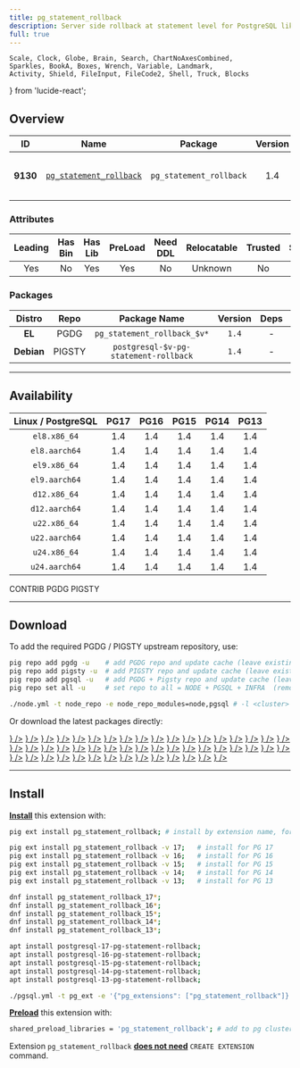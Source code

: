 ```yaml
---
title: pg_statement_rollback
description: Server side rollback at statement level for PostgreSQL like Oracle or DB2
full: true
---
```


    Scale, Clock, Globe, Brain, Search, ChartNoAxesCombined,
    Sparkles, BookA, Boxes, Wrench, Variable, Landmark,
    Activity, Shield, FileInput, FileCode2, Shell, Truck, Blocks
} from 'lucide-react';

## Overview

| <TooltipIconButton tooltip="Extension unique identifier" side="top">ID</TooltipIconButton> | <TooltipIconButton tooltip="Extension name" side="top">Name</TooltipIconButton> | <TooltipIconButton tooltip="Package name for installation" side="top">Package</TooltipIconButton> | <TooltipIconButton tooltip="Latest available extension version" side="top">Version</TooltipIconButton> | <TooltipIconButton tooltip="Extension category" side="top">Category</TooltipIconButton> | <TooltipIconButton tooltip="Open source license" side="top">License</TooltipIconButton> | <TooltipIconButton tooltip="Programming language" side="top">Lang</TooltipIconButton> |
|:--------:|:--------:|:----------:|:--------------:|:---------------------------------------:|:------------------------------------------------------:|:----:|
| **9130** | [`pg_statement_rollback`](https://github.com/lzlabs/pg_statement_rollback) | `pg_statement_rollback` | 1.4 | <Badge icon={<Shell />} variant="teal-subtle"><a href="/ext/sim" className="no-underline">SIM</a></Badge> | <a href="/ext/list/license#isc" className="no-underline"><Badge icon={<Scale />} variant="blue-subtle">ISC</Badge></a> | <a href="/ext/list/lang#c"><Badge icon={<FileCode2 />} variant="blue-subtle">C</Badge></a> |

### Attributes

| <TooltipIconButton tooltip="The Primary Leading extension in the Package" side="top">Leading</TooltipIconButton> | <TooltipIconButton tooltip="Contains binary utils" side="top">Has Bin</TooltipIconButton> | <TooltipIconButton tooltip="Contains .so shared library files" side="top">Has Lib</TooltipIconButton> | <TooltipIconButton tooltip="Requires preloading via shared_preload_libraries" side="top">PreLoad</TooltipIconButton> | <TooltipIconButton tooltip="Requires CREATE EXTENSION DDL command" side="top">Need DDL</TooltipIconButton> | <TooltipIconButton tooltip="Can be installed in any schema" side="top">Relocatable</TooltipIconButton> | <TooltipIconButton tooltip="Can be created by non-superuser" side="top">Trusted</TooltipIconButton> | <TooltipIconButton tooltip="Schemas used by this extension" side="top">Schemas</TooltipIconButton> |
|:-------:|:-------:|:-------:|:-------:|:--------:|:-----------:|:-------:|:-------:|
| Yes | No | Yes | Yes | No | Unknown | No | - |

### Packages

| <TooltipIconButton tooltip="Linux distribution family, EL or Debian" side="top">Distro</TooltipIconButton> | <TooltipIconButton tooltip="Package repository" side="top">Repo</TooltipIconButton> | <TooltipIconButton tooltip="The RPM/DEB Package Name Pattern (replace $v with real pg major)" side="top">Package Name</TooltipIconButton> | <TooltipIconButton tooltip="Latest package version" side="top">Version</TooltipIconButton> | <TooltipIconButton tooltip="RPM/DEB Package dependencies" side="top">Deps</TooltipIconButton> | <TooltipIconButton tooltip="Available in these PostgreSQL Major Versions" side="top">PG Major</TooltipIconButton> |
|:----------:|:--------:|:------------------------:|:-----------:|:------------:|:------------------:|
|   **EL**   | <Badge variant="blue-subtle"><span className="font-bold">PGDG</span></Badge> | `pg_statement_rollback_$v*` | `1.4` | - | <Badge variant="green-subtle">17</Badge><Badge variant="green-subtle">16</Badge><Badge variant="green-subtle">15</Badge><Badge variant="green-subtle">14</Badge><Badge variant="green-subtle">13</Badge> |
| **Debian** | <Badge variant="amber-subtle"><span className="font-bold">PIGSTY</span></Badge> | `postgresql-$v-pg-statement-rollback` | `1.4` | - | <Badge variant="green-subtle">17</Badge><Badge variant="green-subtle">16</Badge><Badge variant="green-subtle">15</Badge><Badge variant="green-subtle">14</Badge><Badge variant="green-subtle">13</Badge> |



------

## Availability

| <TooltipIconButton tooltip="Linux Distro Arch / PostgreSQL Major Version" side="top">Linux / PostgreSQL </TooltipIconButton> | **PG17** | **PG16** | **PG15** | **PG14** | **PG13** |
|:-----:|:-----:|:-----:|:-----:|:-----:|:-----:|
| `el8.x86_64` | <Badge variant="blue-subtle">1.4</Badge> | <Badge variant="blue-subtle">1.4</Badge> | <Badge variant="blue-subtle">1.4</Badge> | <Badge variant="blue-subtle">1.4</Badge> | <Badge variant="blue-subtle">1.4</Badge> |
| `el8.aarch64` | <Badge variant="blue-subtle">1.4</Badge> | <Badge variant="blue-subtle">1.4</Badge> | <Badge variant="blue-subtle">1.4</Badge> | <Badge variant="blue-subtle">1.4</Badge> | <Badge variant="blue-subtle">1.4</Badge> |
| `el9.x86_64` | <Badge variant="blue-subtle">1.4</Badge> | <Badge variant="blue-subtle">1.4</Badge> | <Badge variant="blue-subtle">1.4</Badge> | <Badge variant="blue-subtle">1.4</Badge> | <Badge variant="blue-subtle">1.4</Badge> |
| `el9.aarch64` | <Badge variant="blue-subtle">1.4</Badge> | <Badge variant="blue-subtle">1.4</Badge> | <Badge variant="blue-subtle">1.4</Badge> | <Badge variant="blue-subtle">1.4</Badge> | <Badge variant="blue-subtle">1.4</Badge> |
| `d12.x86_64` | <Badge variant="amber-subtle">1.4</Badge> | <Badge variant="amber-subtle">1.4</Badge> | <Badge variant="amber-subtle">1.4</Badge> | <Badge variant="amber-subtle">1.4</Badge> | <Badge variant="amber-subtle">1.4</Badge> |
| `d12.aarch64` | <Badge variant="amber-subtle">1.4</Badge> | <Badge variant="amber-subtle">1.4</Badge> | <Badge variant="amber-subtle">1.4</Badge> | <Badge variant="amber-subtle">1.4</Badge> | <Badge variant="amber-subtle">1.4</Badge> |
| `u22.x86_64` | <Badge variant="amber-subtle">1.4</Badge> | <Badge variant="amber-subtle">1.4</Badge> | <Badge variant="amber-subtle">1.4</Badge> | <Badge variant="amber-subtle">1.4</Badge> | <Badge variant="amber-subtle">1.4</Badge> |
| `u22.aarch64` | <Badge variant="amber-subtle">1.4</Badge> | <Badge variant="amber-subtle">1.4</Badge> | <Badge variant="amber-subtle">1.4</Badge> | <Badge variant="amber-subtle">1.4</Badge> | <Badge variant="amber-subtle">1.4</Badge> |
| `u24.x86_64` | <Badge variant="amber-subtle">1.4</Badge> | <Badge variant="amber-subtle">1.4</Badge> | <Badge variant="amber-subtle">1.4</Badge> | <Badge variant="amber-subtle">1.4</Badge> | <Badge variant="amber-subtle">1.4</Badge> |
| `u24.aarch64` | <Badge variant="amber-subtle">1.4</Badge> | <Badge variant="amber-subtle">1.4</Badge> | <Badge variant="amber-subtle">1.4</Badge> | <Badge variant="amber-subtle">1.4</Badge> | <Badge variant="amber-subtle">1.4</Badge> |

<Badge variant="green-subtle"><span className="font-black">CONTRIB</span></Badge> <Badge variant="blue-subtle"><span className="font-black">PGDG</span></Badge> <Badge variant="amber-subtle"><span className="font-black">PIGSTY</span></Badge>

------

## Download

To add the required PGDG / PIGSTY upstream repository, use:

```bash tab="pig"
pig repo add pgdg -u    # add PGDG repo and update cache (leave existing repos)
pig repo add pigsty -u  # add PIGSTY repo and update cache (leave existing repos)
pig repo add pgsql -u   # add PGDG + Pigsty repo and update cache (leave existing repos)
pig repo set all -u     # set repo to all = NODE + PGSQL + INFRA  (remove existing repos)
```
```bash tab="pigsty"
./node.yml -t node_repo -e node_repo_modules=node,pgsql # -l <cluster>
```

Or download the latest packages directly:

<Files>
    <Folder name="el8.x86_64">
        <a href="https://download.postgresql.org/pub/repos/yum/17/redhat/rhel-8-x86_64/pg_statement_rollback_17-1.4-3PGDG.rhel8.x86_64.rpm"><File name="pg_statement_rollback_17-1.4-3PGDG.rhel8.x86_64.rpm" icon={<Package className="text-emerald-500" />} /></a>
        <a href="https://download.postgresql.org/pub/repos/yum/16/redhat/rhel-8-x86_64/pg_statement_rollback_16-1.4-2PGDG.rhel8.x86_64.rpm"><File name="pg_statement_rollback_16-1.4-2PGDG.rhel8.x86_64.rpm" icon={<Package className="text-emerald-500" />} /></a>
        <a href="https://download.postgresql.org/pub/repos/yum/15/redhat/rhel-8-x86_64/pg_statement_rollback_15-1.4-1.rhel8.x86_64.rpm"><File name="pg_statement_rollback_15-1.4-1.rhel8.x86_64.rpm" icon={<Package className="text-emerald-500" />} /></a>
        <a href="https://download.postgresql.org/pub/repos/yum/14/redhat/rhel-8-x86_64/pg_statement_rollback_14-1.4-1.rhel8.x86_64.rpm"><File name="pg_statement_rollback_14-1.4-1.rhel8.x86_64.rpm" icon={<Package className="text-emerald-500" />} /></a>
        <a href="https://download.postgresql.org/pub/repos/yum/13/redhat/rhel-8-x86_64/pg_statement_rollback_13-1.4-1.rhel8.x86_64.rpm"><File name="pg_statement_rollback_13-1.4-1.rhel8.x86_64.rpm" icon={<Package className="text-emerald-500" />} /></a>
    </Folder>
    <Folder name="el8.aarch64">
        <a href="https://download.postgresql.org/pub/repos/yum/17/redhat/rhel-8-aarch64/pg_statement_rollback_17-1.4-3PGDG.rhel8.aarch64.rpm"><File name="pg_statement_rollback_17-1.4-3PGDG.rhel8.aarch64.rpm" icon={<Package className="text-orange-500" />} /></a>
        <a href="https://download.postgresql.org/pub/repos/yum/16/redhat/rhel-8-aarch64/pg_statement_rollback_16-1.4-2PGDG.rhel8.aarch64.rpm"><File name="pg_statement_rollback_16-1.4-2PGDG.rhel8.aarch64.rpm" icon={<Package className="text-orange-500" />} /></a>
        <a href="https://download.postgresql.org/pub/repos/yum/15/redhat/rhel-8-aarch64/pg_statement_rollback_15-1.4-1.rhel8.aarch64.rpm"><File name="pg_statement_rollback_15-1.4-1.rhel8.aarch64.rpm" icon={<Package className="text-orange-500" />} /></a>
        <a href="https://download.postgresql.org/pub/repos/yum/14/redhat/rhel-8-aarch64/pg_statement_rollback_14-1.4-1.rhel8.aarch64.rpm"><File name="pg_statement_rollback_14-1.4-1.rhel8.aarch64.rpm" icon={<Package className="text-orange-500" />} /></a>
        <a href="https://download.postgresql.org/pub/repos/yum/13/redhat/rhel-8-aarch64/pg_statement_rollback_13-1.4-1.rhel8.aarch64.rpm"><File name="pg_statement_rollback_13-1.4-1.rhel8.aarch64.rpm" icon={<Package className="text-orange-500" />} /></a>
    </Folder>
    <Folder name="el9.x86_64">
        <a href="https://download.postgresql.org/pub/repos/yum/17/redhat/rhel-9-x86_64/pg_statement_rollback_17-1.4-3PGDG.rhel9.x86_64.rpm"><File name="pg_statement_rollback_17-1.4-3PGDG.rhel9.x86_64.rpm" icon={<Package className="text-emerald-500" />} /></a>
        <a href="https://download.postgresql.org/pub/repos/yum/16/redhat/rhel-9-x86_64/pg_statement_rollback_16-1.4-2PGDG.rhel9.x86_64.rpm"><File name="pg_statement_rollback_16-1.4-2PGDG.rhel9.x86_64.rpm" icon={<Package className="text-emerald-500" />} /></a>
        <a href="https://download.postgresql.org/pub/repos/yum/15/redhat/rhel-9-x86_64/pg_statement_rollback_15-1.4-1.rhel9.x86_64.rpm"><File name="pg_statement_rollback_15-1.4-1.rhel9.x86_64.rpm" icon={<Package className="text-emerald-500" />} /></a>
        <a href="https://download.postgresql.org/pub/repos/yum/14/redhat/rhel-9-x86_64/pg_statement_rollback_14-1.4-1.rhel9.x86_64.rpm"><File name="pg_statement_rollback_14-1.4-1.rhel9.x86_64.rpm" icon={<Package className="text-emerald-500" />} /></a>
        <a href="https://download.postgresql.org/pub/repos/yum/13/redhat/rhel-9-x86_64/pg_statement_rollback_13-1.4-1.rhel9.x86_64.rpm"><File name="pg_statement_rollback_13-1.4-1.rhel9.x86_64.rpm" icon={<Package className="text-emerald-500" />} /></a>
    </Folder>
    <Folder name="el9.aarch64">
        <a href="https://download.postgresql.org/pub/repos/yum/17/redhat/rhel-9-aarch64/pg_statement_rollback_17-1.4-3PGDG.rhel9.aarch64.rpm"><File name="pg_statement_rollback_17-1.4-3PGDG.rhel9.aarch64.rpm" icon={<Package className="text-orange-500" />} /></a>
        <a href="https://download.postgresql.org/pub/repos/yum/16/redhat/rhel-9-aarch64/pg_statement_rollback_16-1.4-2PGDG.rhel9.aarch64.rpm"><File name="pg_statement_rollback_16-1.4-2PGDG.rhel9.aarch64.rpm" icon={<Package className="text-orange-500" />} /></a>
        <a href="https://download.postgresql.org/pub/repos/yum/15/redhat/rhel-9-aarch64/pg_statement_rollback_15-1.4-1.rhel9.aarch64.rpm"><File name="pg_statement_rollback_15-1.4-1.rhel9.aarch64.rpm" icon={<Package className="text-orange-500" />} /></a>
        <a href="https://download.postgresql.org/pub/repos/yum/14/redhat/rhel-9-aarch64/pg_statement_rollback_14-1.4-1.rhel9.aarch64.rpm"><File name="pg_statement_rollback_14-1.4-1.rhel9.aarch64.rpm" icon={<Package className="text-orange-500" />} /></a>
        <a href="https://download.postgresql.org/pub/repos/yum/13/redhat/rhel-9-aarch64/pg_statement_rollback_13-1.4-1.rhel9.aarch64.rpm"><File name="pg_statement_rollback_13-1.4-1.rhel9.aarch64.rpm" icon={<Package className="text-orange-500" />} /></a>
    </Folder>
    <Folder name="d12.x86_64">
        <a href="https://repo.pigsty.io/apt/pgsql/bookworm/pool/main/p/pg-statement-rollback/postgresql-17-pg-statement-rollback_1.4-1PIGSTY~bookworm_amd64.deb"><File name="postgresql-17-pg-statement-rollback_1.4-1PIGSTY~bookworm_amd64.deb" icon={<Box className="text-emerald-500" />} /></a>
        <a href="https://repo.pigsty.io/apt/pgsql/bookworm/pool/main/p/pg-statement-rollback/postgresql-16-pg-statement-rollback_1.4-1PIGSTY~bookworm_amd64.deb"><File name="postgresql-16-pg-statement-rollback_1.4-1PIGSTY~bookworm_amd64.deb" icon={<Box className="text-emerald-500" />} /></a>
        <a href="https://repo.pigsty.io/apt/pgsql/bookworm/pool/main/p/pg-statement-rollback/postgresql-15-pg-statement-rollback_1.4-1PIGSTY~bookworm_amd64.deb"><File name="postgresql-15-pg-statement-rollback_1.4-1PIGSTY~bookworm_amd64.deb" icon={<Box className="text-emerald-500" />} /></a>
        <a href="https://repo.pigsty.io/apt/pgsql/bookworm/pool/main/p/pg-statement-rollback/postgresql-14-pg-statement-rollback_1.4-1PIGSTY~bookworm_amd64.deb"><File name="postgresql-14-pg-statement-rollback_1.4-1PIGSTY~bookworm_amd64.deb" icon={<Box className="text-emerald-500" />} /></a>
        <a href="https://repo.pigsty.io/apt/pgsql/bookworm/pool/main/p/pg-statement-rollback/postgresql-13-pg-statement-rollback_1.4-1PIGSTY~bookworm_amd64.deb"><File name="postgresql-13-pg-statement-rollback_1.4-1PIGSTY~bookworm_amd64.deb" icon={<Box className="text-emerald-500" />} /></a>
    </Folder>
    <Folder name="d12.aarch64">
        <a href="https://repo.pigsty.io/apt/pgsql/bookworm/pool/main/p/pg-statement-rollback/postgresql-17-pg-statement-rollback_1.4-1PIGSTY~bookworm_arm64.deb"><File name="postgresql-17-pg-statement-rollback_1.4-1PIGSTY~bookworm_arm64.deb" icon={<Box className="text-orange-500" />} /></a>
        <a href="https://repo.pigsty.io/apt/pgsql/bookworm/pool/main/p/pg-statement-rollback/postgresql-16-pg-statement-rollback_1.4-1PIGSTY~bookworm_arm64.deb"><File name="postgresql-16-pg-statement-rollback_1.4-1PIGSTY~bookworm_arm64.deb" icon={<Box className="text-orange-500" />} /></a>
        <a href="https://repo.pigsty.io/apt/pgsql/bookworm/pool/main/p/pg-statement-rollback/postgresql-15-pg-statement-rollback_1.4-1PIGSTY~bookworm_arm64.deb"><File name="postgresql-15-pg-statement-rollback_1.4-1PIGSTY~bookworm_arm64.deb" icon={<Box className="text-orange-500" />} /></a>
        <a href="https://repo.pigsty.io/apt/pgsql/bookworm/pool/main/p/pg-statement-rollback/postgresql-14-pg-statement-rollback_1.4-1PIGSTY~bookworm_arm64.deb"><File name="postgresql-14-pg-statement-rollback_1.4-1PIGSTY~bookworm_arm64.deb" icon={<Box className="text-orange-500" />} /></a>
        <a href="https://repo.pigsty.io/apt/pgsql/bookworm/pool/main/p/pg-statement-rollback/postgresql-13-pg-statement-rollback_1.4-1PIGSTY~bookworm_arm64.deb"><File name="postgresql-13-pg-statement-rollback_1.4-1PIGSTY~bookworm_arm64.deb" icon={<Box className="text-orange-500" />} /></a>
    </Folder>
    <Folder name="u22.x86_64">
        <a href="https://repo.pigsty.io/apt/pgsql/jammy/pool/main/p/pg-statement-rollback/postgresql-17-pg-statement-rollback_1.4-1PIGSTY~jammy_amd64.deb"><File name="postgresql-17-pg-statement-rollback_1.4-1PIGSTY~jammy_amd64.deb" icon={<Box className="text-emerald-500" />} /></a>
        <a href="https://repo.pigsty.io/apt/pgsql/jammy/pool/main/p/pg-statement-rollback/postgresql-16-pg-statement-rollback_1.4-1PIGSTY~jammy_amd64.deb"><File name="postgresql-16-pg-statement-rollback_1.4-1PIGSTY~jammy_amd64.deb" icon={<Box className="text-emerald-500" />} /></a>
        <a href="https://repo.pigsty.io/apt/pgsql/jammy/pool/main/p/pg-statement-rollback/postgresql-15-pg-statement-rollback_1.4-1PIGSTY~jammy_amd64.deb"><File name="postgresql-15-pg-statement-rollback_1.4-1PIGSTY~jammy_amd64.deb" icon={<Box className="text-emerald-500" />} /></a>
        <a href="https://repo.pigsty.io/apt/pgsql/jammy/pool/main/p/pg-statement-rollback/postgresql-14-pg-statement-rollback_1.4-1PIGSTY~jammy_amd64.deb"><File name="postgresql-14-pg-statement-rollback_1.4-1PIGSTY~jammy_amd64.deb" icon={<Box className="text-emerald-500" />} /></a>
        <a href="https://repo.pigsty.io/apt/pgsql/jammy/pool/main/p/pg-statement-rollback/postgresql-13-pg-statement-rollback_1.4-1PIGSTY~jammy_amd64.deb"><File name="postgresql-13-pg-statement-rollback_1.4-1PIGSTY~jammy_amd64.deb" icon={<Box className="text-emerald-500" />} /></a>
    </Folder>
    <Folder name="u22.aarch64">
        <a href="https://repo.pigsty.io/apt/pgsql/jammy/pool/main/p/pg-statement-rollback/postgresql-17-pg-statement-rollback_1.4-1PIGSTY~jammy_arm64.deb"><File name="postgresql-17-pg-statement-rollback_1.4-1PIGSTY~jammy_arm64.deb" icon={<Box className="text-orange-500" />} /></a>
        <a href="https://repo.pigsty.io/apt/pgsql/jammy/pool/main/p/pg-statement-rollback/postgresql-16-pg-statement-rollback_1.4-1PIGSTY~jammy_arm64.deb"><File name="postgresql-16-pg-statement-rollback_1.4-1PIGSTY~jammy_arm64.deb" icon={<Box className="text-orange-500" />} /></a>
        <a href="https://repo.pigsty.io/apt/pgsql/jammy/pool/main/p/pg-statement-rollback/postgresql-15-pg-statement-rollback_1.4-1PIGSTY~jammy_arm64.deb"><File name="postgresql-15-pg-statement-rollback_1.4-1PIGSTY~jammy_arm64.deb" icon={<Box className="text-orange-500" />} /></a>
        <a href="https://repo.pigsty.io/apt/pgsql/jammy/pool/main/p/pg-statement-rollback/postgresql-14-pg-statement-rollback_1.4-1PIGSTY~jammy_arm64.deb"><File name="postgresql-14-pg-statement-rollback_1.4-1PIGSTY~jammy_arm64.deb" icon={<Box className="text-orange-500" />} /></a>
        <a href="https://repo.pigsty.io/apt/pgsql/jammy/pool/main/p/pg-statement-rollback/postgresql-13-pg-statement-rollback_1.4-1PIGSTY~jammy_arm64.deb"><File name="postgresql-13-pg-statement-rollback_1.4-1PIGSTY~jammy_arm64.deb" icon={<Box className="text-orange-500" />} /></a>
    </Folder>
    <Folder name="u24.x86_64">
        <a href="https://repo.pigsty.io/apt/pgsql/noble/pool/main/p/pg-statement-rollback/postgresql-17-pg-statement-rollback_1.4-1PIGSTY~noble_amd64.deb"><File name="postgresql-17-pg-statement-rollback_1.4-1PIGSTY~noble_amd64.deb" icon={<Box className="text-emerald-500" />} /></a>
        <a href="https://repo.pigsty.io/apt/pgsql/noble/pool/main/p/pg-statement-rollback/postgresql-16-pg-statement-rollback_1.4-1PIGSTY~noble_amd64.deb"><File name="postgresql-16-pg-statement-rollback_1.4-1PIGSTY~noble_amd64.deb" icon={<Box className="text-emerald-500" />} /></a>
        <a href="https://repo.pigsty.io/apt/pgsql/noble/pool/main/p/pg-statement-rollback/postgresql-15-pg-statement-rollback_1.4-1PIGSTY~noble_amd64.deb"><File name="postgresql-15-pg-statement-rollback_1.4-1PIGSTY~noble_amd64.deb" icon={<Box className="text-emerald-500" />} /></a>
        <a href="https://repo.pigsty.io/apt/pgsql/noble/pool/main/p/pg-statement-rollback/postgresql-14-pg-statement-rollback_1.4-1PIGSTY~noble_amd64.deb"><File name="postgresql-14-pg-statement-rollback_1.4-1PIGSTY~noble_amd64.deb" icon={<Box className="text-emerald-500" />} /></a>
        <a href="https://repo.pigsty.io/apt/pgsql/noble/pool/main/p/pg-statement-rollback/postgresql-13-pg-statement-rollback_1.4-1PIGSTY~noble_amd64.deb"><File name="postgresql-13-pg-statement-rollback_1.4-1PIGSTY~noble_amd64.deb" icon={<Box className="text-emerald-500" />} /></a>
    </Folder>
    <Folder name="u24.aarch64">
        <a href="https://repo.pigsty.io/apt/pgsql/noble/pool/main/p/pg-statement-rollback/postgresql-17-pg-statement-rollback_1.4-1PIGSTY~noble_arm64.deb"><File name="postgresql-17-pg-statement-rollback_1.4-1PIGSTY~noble_arm64.deb" icon={<Box className="text-orange-500" />} /></a>
        <a href="https://repo.pigsty.io/apt/pgsql/noble/pool/main/p/pg-statement-rollback/postgresql-16-pg-statement-rollback_1.4-1PIGSTY~noble_arm64.deb"><File name="postgresql-16-pg-statement-rollback_1.4-1PIGSTY~noble_arm64.deb" icon={<Box className="text-orange-500" />} /></a>
        <a href="https://repo.pigsty.io/apt/pgsql/noble/pool/main/p/pg-statement-rollback/postgresql-15-pg-statement-rollback_1.4-1PIGSTY~noble_arm64.deb"><File name="postgresql-15-pg-statement-rollback_1.4-1PIGSTY~noble_arm64.deb" icon={<Box className="text-orange-500" />} /></a>
        <a href="https://repo.pigsty.io/apt/pgsql/noble/pool/main/p/pg-statement-rollback/postgresql-14-pg-statement-rollback_1.4-1PIGSTY~noble_arm64.deb"><File name="postgresql-14-pg-statement-rollback_1.4-1PIGSTY~noble_arm64.deb" icon={<Box className="text-orange-500" />} /></a>
        <a href="https://repo.pigsty.io/apt/pgsql/noble/pool/main/p/pg-statement-rollback/postgresql-13-pg-statement-rollback_1.4-1PIGSTY~noble_arm64.deb"><File name="postgresql-13-pg-statement-rollback_1.4-1PIGSTY~noble_arm64.deb" icon={<Box className="text-orange-500" />} /></a>
    </Folder>
</Files>

------

## Install

[**Install**](/docs/pgsql/extension/install) this extension with:

```bash tab="pig"
pig ext install pg_statement_rollback; # install by extension name, for the current active PG version

pig ext install pg_statement_rollback -v 17;   # install for PG 17
pig ext install pg_statement_rollback -v 16;   # install for PG 16
pig ext install pg_statement_rollback -v 15;   # install for PG 15
pig ext install pg_statement_rollback -v 14;   # install for PG 14
pig ext install pg_statement_rollback -v 13;   # install for PG 13
```
```bash tab="yum" 
dnf install pg_statement_rollback_17*;
dnf install pg_statement_rollback_16*;
dnf install pg_statement_rollback_15*;
dnf install pg_statement_rollback_14*;
dnf install pg_statement_rollback_13*;
```
```bash tab="apt" 
apt install postgresql-17-pg-statement-rollback;
apt install postgresql-16-pg-statement-rollback;
apt install postgresql-15-pg-statement-rollback;
apt install postgresql-14-pg-statement-rollback;
apt install postgresql-13-pg-statement-rollback;
```
```bash tab="ansible"
./pgsql.yml -t pg_ext -e '{"pg_extensions": ["pg_statement_rollback"]}' # -l <cls>
```

[**Preload**](/docs/pgsql/extension/load) this extension with:

```bash
shared_preload_libraries = 'pg_statement_rollback'; # add to pg cluster config
```

Extension `pg_statement_rollback` [**does not need**](/docs/pgsql/extension/create#list-of-extensions-without-ddl) `CREATE EXTENSION` command.


